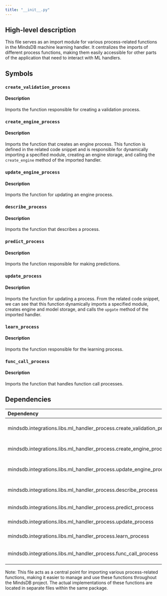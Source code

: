 ```yaml
---
title: "__init__.py"
---
```


## High-level description
This file serves as an import module for various process-related functions in the MindsDB machine learning handler. It centralizes the imports of different process functions, making them easily accessible for other parts of the application that need to interact with ML handlers.

## Symbols

### `create_validation_process`
#### Description
Imports the function responsible for creating a validation process.

### `create_engine_process`
#### Description
Imports the function that creates an engine process. This function is defined in the related code snippet and is responsible for dynamically importing a specified module, creating an engine storage, and calling the `create_engine` method of the imported handler.

### `update_engine_process`
#### Description
Imports the function for updating an engine process.

### `describe_process`
#### Description
Imports the function that describes a process.

### `predict_process`
#### Description
Imports the function responsible for making predictions.

### `update_process`
#### Description
Imports the function for updating a process. From the related code snippet, we can see that this function dynamically imports a specified module, creates engine and model storage, and calls the `upgate` method of the imported handler.

### `learn_process`
#### Description
Imports the function responsible for the learning process.

### `func_call_process`
#### Description
Imports the function that handles function call processes.

## Dependencies
| Dependency | Purpose |
|:-----------|:--------|
| mindsdb.integrations.libs.ml_handler_process.create_validation_process | Provides the create_validation_process function |
| mindsdb.integrations.libs.ml_handler_process.create_engine_process | Provides the create_engine_process function |
| mindsdb.integrations.libs.ml_handler_process.update_engine_process | Provides the update_engine_process function |
| mindsdb.integrations.libs.ml_handler_process.describe_process | Provides the describe_process function |
| mindsdb.integrations.libs.ml_handler_process.predict_process | Provides the predict_process function |
| mindsdb.integrations.libs.ml_handler_process.update_process | Provides the update_process function |
| mindsdb.integrations.libs.ml_handler_process.learn_process | Provides the learn_process function |
| mindsdb.integrations.libs.ml_handler_process.func_call_process | Provides the func_call_process function |

Note: This file acts as a central point for importing various process-related functions, making it easier to manage and use these functions throughout the MindsDB project. The actual implementations of these functions are located in separate files within the same package.
